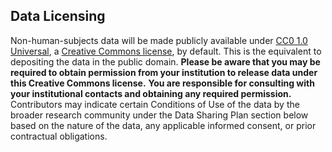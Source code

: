 ## Data Licensing

Non-human-subjects data will be made publicly available under [CC0 1.0 Universal](https://creativecommons.org/publicdomain/zero/1.0/), a [Creative Commons license](https://creativecommons.org/licenses/), by default. 
This is the equivalent to depositing the data in the public domain. 
**Please be aware that you may be required to obtain permission from your institution to release data under this Creative Commons license.** 
**You are responsible for consulting with your institutional contacts and obtaining any required permission.** 
Contributors may indicate certain Conditions of Use of the data by the broader research community under the Data Sharing Plan section below based on the nature of the data, any applicable informed consent, or prior contractual obligations. 

